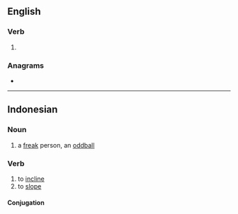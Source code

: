 ==English==

===Verb===
{{head|en|verb form}}

# {{present participle of|en|mire|nocat=1}}

===Anagrams===
* {{anagrams|en|a=giimnr|MRIing|riming}}

----

==Indonesian==

===Noun===
{{head|id|noun}}

# a [[freak]] person, an [[oddball]]

===Verb===
{{head|id|verb}}

# to [[incline]]
# to [[slope]]

====Conjugation====
{{id-conj|meng|m|iring|adj=1}}